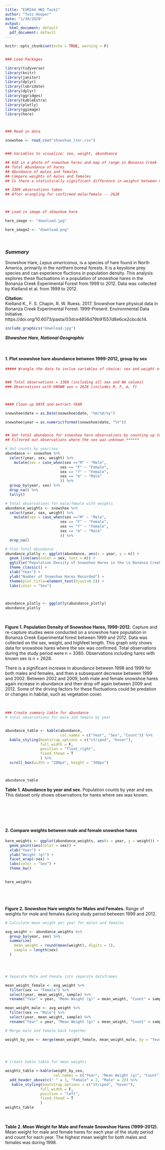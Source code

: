 ```yaml
---
title: "ESM244 HW1 Task1"
author: "Tess Hooper"
date: "1/30/2020"
output:
  html_document: default
  pdf_document: default
---
```


```r
knitr::opts_chunk$set(echo = TRUE, warning = F)


### Load Packages

library(tidyverse)
library(knitr)
library(janitor)
library(dplyr)
library(lubridate)
library(dplyr)
library(ggridges)
library(kableExtra)
library(plotly)
library(ggimage)
library(here)



### Read in data

snowshoe <- read_csv("showshoe_lter.csv")


### Variables to visualize: sex, weight, abundnance 

## Add in a photo of snowshoe hares and map of range in Bonanza Creek
## Total Abundance of hares 
## Abundance of males and females
## Compare weights of males and females
## Is there a statistically significant difference in weighst between males and females 

## 3380 observations taken 
## After wrangling for confirmed male/female -- 2628 



## Load in image of showshoe hare

hare_image <- "download.jpg"

hare_image2 <- "download.png"
```


<br>


### ***Summary***

Snowshoe Hare, *Lepus americanus*, is a species of hare found in North America, primarily in the northern boreal forests. It is a keystone prey species and can experience fluctions in population density. This analysis explores these fluctuations in a population of snowshoe hares in the Bonanza Creek Experimental Forest from 1999 to 2012. Data was collected by Kielland et al. from 1999 to 2012. 

**Citation:**  
Kielland K., F. S. Chapin, R. W. Ruess. 2017. Snowshoe hare physical data in Bonanza Creek Experimental Forest: 1999-Present. Environmental Data Initiative. https://doi.org/10.6073/pasta/03dce4856d79b91557d8e6ce2cbcdc14.   

```r


include_graphics("download.jpg")
```
  
  ***Showshoe Hare, National Geographic***


<br>


#### **1. Plot snowshoe hare abundance between 1999-2012, group by sex**
```r
##### Wrangle the data to inclue variables of choice: sex and weight of snowshoe hares#####


### Total observations = 3380 (including all sex and NA values)
### Observations with KNOWN sex = 2628 (includes M, F, m, f)



#### Clean up DATE and extract YEAR

snowshoe$date = as.Date(snowshoe$date, "%m/%d/%y")

snowshoe$year = as.numeric(format(snowshoe$date, "%Y"))


## Get total abundance for snowshoe hare observations by counting up total observations by year
## Filtered out observations where the sex was unknown ******

# Get counts by year/sex
abundance <- snowshoe %>% 
  select(year, sex, weight) %>% 
    mutate(sex = case_when(sex =="M" ~ "Male",
                         sex == "F" ~ "Female",
                         sex == "f" ~ "Female",
                         sex == "m" ~ "Male"
                         )) %>% 
  group_by(year, sex) %>% 
  drop_na() %>% 
  tally() 

# Total observations for male/female with weights
abundance_weights <- snowshoe %>% 
  select(year, sex, weight) %>% 
    mutate(sex = case_when(sex =="M" ~ "Male",
                         sex == "F" ~ "Female",
                         sex == "f" ~ "Female",
                         sex == "m" ~ "Male"
                         )) %>%  
  drop_na()  

# Plot Total Abundance 
abundance_plotly <- ggplot(abundance, aes(x = year, y = n)) + 
  geom_line(aes(color = sex, text = n)) + 
  ggtitle("Population Density of Snowshoe Hares in the \n Bonanza Creek Experimental Forest, 1999-2012") +
  theme_classic() +
  xlab("Year") +
  ylab("Number of Snowshoe Hares Recorded") + 
  theme(plot.title=element_text(hjust=0.5)) +
  labs(color = "Sex")

  

abundance_plotly <- ggplotly(abundance_plotly)
abundance_plotly

```
<br>

**Figure 1. Population Density of Snowshoe Hares, 1999-2012.** Capture and re-capture studies were conducted on a snowshoe hare population in Bonanza Creek Experimental forest between 1999 and 2012. Data was collected on the sex, weight, and highfeet length. This graph only shows data for snowshoe hares where the sex was confirmed. Total observations during the study period were n = 3380. Observations including hares with known sex is n = 2628.
<br>

There is a significant increase in abundance between 1998 and 1999 for both males and females, and then a subsequent decrease between 1999 and 2002. Between 2002 and 2009, both male and female snowshoe hares again increase in abundance and then drop off again between 2009 and 2012. Some of the driving factors for these fluctuations could be predation or changes in habitat, such as vegetation cover. 

<br>

```r

### Create summary table for abundance 
# total observations for male and female by year 


abundance_table <- kable(abundance,
                         col.names = c("Year", "Sex", "Count")) %>% 
  kable_styling(bootstrap_options = c("striped", "hover"), 
                full_width = F, 
                position = "float_right",
                fixed_thead = T
                ) %>% 
  scroll_box(width = "200px", height = "300px")



abundance_table


```
**Table 1. Abundance by year and sex.** Population counts by year and sex. This dataset only shows observations for hares where sex was known. 

<br>


<br>
<br>


#### **2. Compare weights between male and female snowshoe hares**
```r


hare_weights <- ggplot(abundance_weights, aes(x = year, y = weight)) +
  geom_point(aes(color = sex)) +
  xlab("Year") +
  ylab("Weight (g)") +
  facet_wrap(~sex) +
  labs(color = "Sex") +
  theme_bw()
  

hare_weights






```

**Figure 2. Snowshoe Hare weights for Males and Females.** Range of weights for male and females during study period between 1999 and 2012. 



```r


# Calculate mean weight per year for males and females 

avg_weight <- abundance_weights %>% 
  group_by(year, sex) %>% 
  summarize(
    mean_weight = round(mean(weight), digits = 1),
    sample = length(sex)
  )




# Separate Male and Female into separate dataframes 

mean_weight_female <- avg_weight %>% 
  filter(sex == "Female") %>% 
  select(year, mean_weight, sample) %>% 
  rename("Year" = year, "Mean Weight (g)" = mean_weight, "Count" = sample)

mean_weight_male <- avg_weight %>% 
  filter(sex == "Male") %>% 
  select(year, mean_weight, sample) %>% 
  rename("Year" = year, "Mean Weight (g)" = mean_weight, "Count" = sample)

# Merge male and female back together

weight_by_sex <- merge(mean_weight_female, mean_weight_male, by = "Year")

  
  

# Create kable table for mean weights

weights_table <-kable(weight_by_sex,
                      col.names = c("Year", "Mean Weight (g)", "Count", "Mean Weight (g)", "Count")) %>% 
  add_header_above(c(" " = 1, "Female" = 2, "Male" = 2)) %>% 
   kable_styling(bootstrap_options = c("striped", "hover"), 
                full_width = F, 
                position = "left",
                fixed_thead = T
                ) 
weights_table
  

```
<br>
**Table 2. Mean Weight for Male and Female Snowshoe Hares (1999-2012).** Mean weight for male and female hares for each year of the study period and count for each year. The highest mean weight for both males and females was during 1998.
